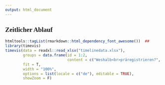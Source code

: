 ```yaml
---
output: html_document
---
```


<style>
.main-container {
    max-width: 100%;
    margin-left: auto;
    margin-right: auto;
}

.vis-item {
    position: absolute;
    color: #37414b;
    border-color: #a51e41;
    border-width: 2px;
    background-color: rgb(244,232,229);
    display: inline-block;
}

.vis-labelset .vis-label {
    left: 0;
    top: 0;
    width: 100%;
    color: #a41e41;
    border-bottom: 1px solid #bfbfbf;
    font-weight: bold;
}
body {font-family: "IBM Plex Sans"}

.vis-current-time {

    background-color: #a51e41;
    width: 2px;
    z-index: 1;
}



</style>

## Zeitlicher Ablauf
  
```r
htmltools::tagList(rmarkdown::html_dependency_font_awesome())  ##
library(timevis)
timevis(data = readxl::read_xlsx("timelinedata.xlsx"),
        groups = data.frame(id = 1:2, 
                            content = c("Weshalb<br>präregistrieren?", "Wie<br>präregistrieren?")),
        fit = T,
        width = "100%",
        options = list(locale = c("de"), editable = TRUE),
        showZoom = F)

```
